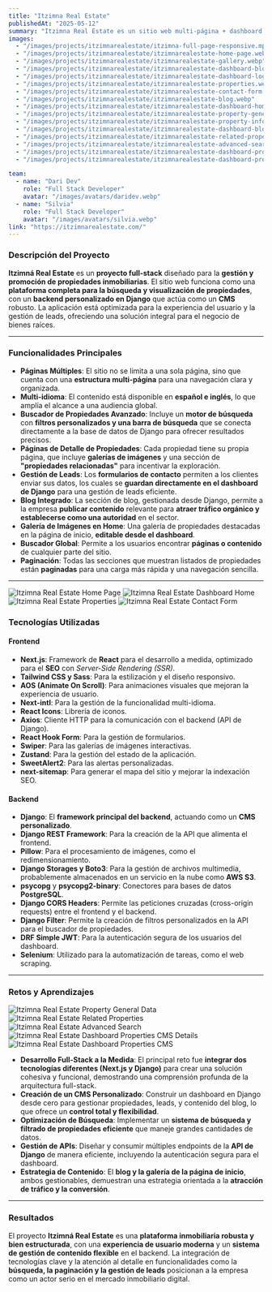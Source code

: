 ```yaml
---
title: "Itzimna Real Estate"
publishedAt: "2025-05-12"
summary: "Itzimna Real Estate es un sitio web multi-página + dashboard que ofrece propiedades en venta y renta en Yucatán."
images:
  - "/images/projects/itzimnarealestate/itzimna-full-page-responsive.mp4"
  - "/images/projects/itzimnarealestate/itzimnarealestate-home-page.webp"
  - "/images/projects/itzimnarealestate/itzimnarealestate-gallery.webp"
  - "/images/projects/itzimnarealestate/itzimnarealestate-dashboard-blog-cms-details.webp"
  - "/images/projects/itzimnarealestate/itzimnarealestate-dashboard-login.webp"
  - "/images/projects/itzimnarealestate/itzimnarealestate-properties.webp"
  - "/images/projects/itzimnarealestate/itzimnarealestate-contact-form.webp"
  - "/images/projects/itzimnarealestate/itzimnarealestate-blog.webp"
  - "/images/projects/itzimnarealestate/itzimnarealestate-dashboard-home.webp"
  - "/images/projects/itzimnarealestate/itzimnarealestate-property-general-data.webp"
  - "/images/projects/itzimnarealestate/itzimnarealestate-property-info.webp"
  - "/images/projects/itzimnarealestate/itzimnarealestate-dashboard-blog-cms.webp"
  - "/images/projects/itzimnarealestate/itzimnarealestate-related-properties.webp"
  - "/images/projects/itzimnarealestate/itzimnarealestate-advanced-search.webp"
  - "/images/projects/itzimnarealestate/itzimnarealestate-dashboard-properties-cms-details.webp"
  - "/images/projects/itzimnarealestate/itzimnarealestate-dashboard-properties-cms.webp"

team:
  - name: "Dari Dev"
    role: "Full Stack Developer"
    avatar: "/images/avatars/daridev.webp"
  - name: "Silvia"
    role: "Full Stack Developer"
    avatar: "/images/avatars/silvia.webp"
link: "https://itzimnarealestate.com/"
---
```

### Descripción del Proyecto

**Itzimná Real Estate** es un **proyecto full-stack** diseñado para la **gestión y promoción de propiedades inmobiliarias**. El sitio web funciona como una **plataforma completa para la búsqueda y visualización de propiedades**, con un **backend personalizado en Django** que actúa como un **CMS** robusto. La aplicación está optimizada para la experiencia del usuario y la gestión de leads, ofreciendo una solución integral para el negocio de bienes raíces.

---

### **Funcionalidades Principales**

* **Páginas Múltiples**: El sitio no se limita a una sola página, sino que cuenta con una **estructura multi-página** para una navegación clara y organizada.
* **Multi-idioma**: El contenido está disponible en **español e inglés**, lo que amplía el alcance a una audiencia global.
* **Buscador de Propiedades Avanzado**: Incluye un **motor de búsqueda** con **filtros personalizados y una barra de búsqueda** que se conecta directamente a la base de datos de Django para ofrecer resultados precisos.
* **Páginas de Detalle de Propiedades**: Cada propiedad tiene su propia página, que incluye **galerías de imágenes** y una sección de **"propiedades relacionadas"** para incentivar la exploración.
* **Gestión de Leads**: Los **formularios de contacto** permiten a los clientes enviar sus datos, los cuales se **guardan directamente en el dashboard de Django** para una gestión de leads eficiente.
* **Blog Integrado**: La sección de blog, gestionada desde Django, permite a la empresa **publicar contenido** relevante para **atraer tráfico orgánico y establecerse como una autoridad** en el sector.
* **Galería de Imágenes en Home**: Una galería de propiedades destacadas en la página de inicio, **editable desde el dashboard**.
* **Buscador Global**: Permite a los usuarios encontrar **páginas o contenido** de cualquier parte del sitio.
* **Paginación**: Todas las secciones que muestran listados de propiedades están **paginadas** para una carga más rápida y una navegación sencilla.

---

![Itzimna Real Estate Home Page](/images/projects/itzimnarealestate/itzimnarealestate-home-page.webp)
![Itzimna Real Estate Dashboard Home](/images/projects/itzimnarealestate/itzimnarealestate-dashboard-home.webp)
![Itzimna Real Estate Properties](/images/projects/itzimnarealestate/itzimnarealestate-properties.webp)
![Itzimna Real Estate Contact Form](/images/projects/itzimnarealestate/itzimnarealestate-contact-form.webp)

### **Tecnologías Utilizadas**

#### **Frontend**

* **Next.js**: Framework de **React** para el desarrollo a medida, optimizado para el **SEO** con *Server-Side Rendering (SSR)*.
* **Tailwind CSS y Sass**: Para la estilización y el diseño responsivo.
* **AOS (Animate On Scroll)**: Para animaciones visuales que mejoran la experiencia de usuario.
* **Next-intl**: Para la gestión de la funcionalidad multi-idioma.
* **React Icons**: Librería de iconos.
* **Axios**: Cliente HTTP para la comunicación con el backend (API de Django).
* **React Hook Form**: Para la gestión de formularios.
* **Swiper**: Para las galerías de imágenes interactivas.
* **Zustand**: Para la gestión del estado de la aplicación.
* **SweetAlert2**: Para las alertas personalizadas.
* **next-sitemap**: Para generar el mapa del sitio y mejorar la indexación SEO.

#### **Backend**

* **Django**: El **framework principal del backend**, actuando como un **CMS personalizado**.
* **Django REST Framework**: Para la creación de la API que alimenta el frontend.
* **Pillow**: Para el procesamiento de imágenes, como el redimensionamiento.
* **Django Storages y Boto3**: Para la gestión de archivos multimedia, probablemente almacenados en un servicio en la nube como **AWS S3**.
* **psycopg** y **psycopg2-binary**: Conectores para bases de datos **PostgreSQL**.
* **Django CORS Headers**: Permite las peticiones cruzadas (cross-origin requests) entre el frontend y el backend.
* **Django Filter**: Permite la creación de filtros personalizados en la API para el buscador de propiedades.
* **DRF Simple JWT**: Para la autenticación segura de los usuarios del dashboard.
* **Selenium**: Utilizado para la automatización de tareas, como el web scraping.

---

### **Retos y Aprendizajes**

![Itzimna Real Estate Property General Data](/images/projects/itzimnarealestate/itzimnarealestate-property-general-data.webp)
![Itzimna Real Estate Related Properties](/images/projects/itzimnarealestate/itzimnarealestate-related-properties.webp)
![Itzimna Real Estate Advanced Search](/images/projects/itzimnarealestate/itzimnarealestate-advanced-search.webp)
![Itzimna Real Estate Dashboard Properties CMS Details](/images/projects/itzimnarealestate/itzimnarealestate-dashboard-properties-cms-details.webp)
![Itzimna Real Estate Dashboard Properties CMS](/images/projects/itzimnarealestate/itzimnarealestate-dashboard-properties-cms.webp)


* **Desarrollo Full-Stack a la Medida**: El principal reto fue **integrar dos tecnologías diferentes (Next.js y Django)** para crear una solución cohesiva y funcional, demostrando una comprensión profunda de la arquitectura full-stack.
* **Creación de un CMS Personalizado**: Construir un dashboard en Django desde cero para gestionar propiedades, leads, y contenido del blog, lo que ofrece un **control total y flexibilidad**.
* **Optimización de Búsqueda**: Implementar un **sistema de búsqueda y filtrado de propiedades eficiente** que maneje grandes cantidades de datos.
* **Gestión de APIs**: Diseñar y consumir múltiples endpoints de la **API de Django** de manera eficiente, incluyendo la autenticación segura para el dashboard.
* **Estrategia de Contenido**: El **blog y la galería de la página de inicio**, ambos gestionables, demuestran una estrategia orientada a la **atracción de tráfico y la conversión**.

---

### **Resultados**

El proyecto **Itzimná Real Estate** es una **plataforma inmobiliaria robusta y bien estructurada**, con una **experiencia de usuario moderna** y un **sistema de gestión de contenido flexible** en el backend. La integración de tecnologías clave y la atención al detalle en funcionalidades como la **búsqueda, la paginación y la gestión de leads** posicionan a la empresa como un actor serio en el mercado inmobiliario digital.